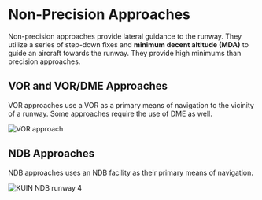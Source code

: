 
# Non-Precision Approaches

Non-precision approaches provide lateral guidance to the runway. They utilize a series of step-down fixes and **minimum decent altitude (MDA)** to guide an aircraft towards the runway. They provide high minimums than precision approaches.

## VOR and VOR/DME Approaches

VOR approaches use a VOR as a primary means of navigation to the vicinity of a runway. Some approaches require the use of DME as well.

![VOR approach](/img/content/kcvo-vor-17.jpg)

## NDB Approaches

NDB approaches uses an NDB facility as their primary means of navigation.

![KUIN NDB runway 4](/img/content/kuin-ndb-4.jpg)
